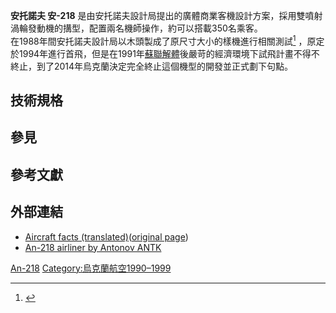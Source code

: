 {{Refimprove|time=2022-03-04T09:23:21+00:00}}
{{NoteTA
|1=zh-tw:An-;zh-cn:安-;
}}
{{infobox Aircraft
 |name=Antonov An-218
 |image= File:Ан-218.jpg
 |caption=
 |type=廣體客機
 |manufacturer=[[安托諾夫設計局|安托諾夫設計局]]
 |designer=
 |first flight=
 |introduced=
 |retired=
 |status=已終止研發與生產
 |primary user=
 |more users=
 |produced=
 |number built=0
 |unit cost=
 |variants with their own articles=
}}


'''安托諾夫 安-218''' 是由安托諾夫設計局提出的廣體商業客機設計方案，採用雙噴射渦輪發動機的搆型，配置兩名機師操作，約可以搭載350名乘客。
<br>
在1988年間安托諾夫設計局以木頭製成了原尺寸大小的樣機進行相關測試<ref>{{Cite web |url=http://topwar.ru/36080-proekt-shirokofyuzelyazhnogo-srednemagistralnogo-passazhirskogo-samoleta-an-218.html |title=Sole few photos |access-date=2014-12-22 |archive-date=2017-09-16 |archive-url=https://web.archive.org/web/20170916225441/https://topwar.ru/36080-proekt-shirokofyuzelyazhnogo-srednemagistralnogo-passazhirskogo-samoleta-an-218.html |dead-url=no }}</ref>
，原定於1994年進行首飛，但是在1991年[[蘇聯解體|蘇聯解體]]後嚴苛的經濟環境下試飛計畫不得不終止，到了2014年烏克蘭決定完全終止這個機型的開發並正式劃下句點。

==技術規格== 
{{Aircraft specifications|
|ref=
|jet or prop?=prop
|plane or copter?=plane
|crew=2名
|capacity=300/350/400名
|payload main=2,000[[公斤|公斤]]
|payload alt=4,409[[磅|磅]]
|payload more=
|length main=59.79[[公尺|公尺]]
|length alt=192.2[[英呎|英呎]]
|span main=50公尺
|span alt=164.1英呎
|height main=15.7 公尺
|height alt=51.6英呎
|area main=270平方公尺
|area alt=2,900平方英呎
|empty weight main=90,000公斤
|empty weight alt=198,416磅
|loaded weight main=
|loaded weight alt=
|useful load main=
|useful load alt=
|max takeoff weight main=170,000公斤
|max takeoff weight alt=374,786磅
|engine (prop)=[[Progress_D-18T|Progress_D-18T]]
|type of prop=[[渦輪噴射發動機|渦輪噴射發動機]]
|number of props=2
|power main=250 kN（[[牛頓_(單位)#.E5.8D.83.E7.89.9B.E9.A0.93.EF.BC.88k.CE.9D.EF.BC.89.E5.8F.8A.E5.85.B6.E9.81.A9.E7.94.A8.E7.9A.84.E5.A0.B4.E5.90.88|千牛頓]]）
|power alt=57,000磅
|max speed main=870公里/小時
|max speed alt=470[[節|節]]，541[[英哩|英哩]]
|cruise speed main=
|cruise speed alt=
|cruise speed more=
|stall speed main=
|stall speed alt=
|stall speed more=
|range main=9000 — 12300公里
|range alt=6,210[[海里|海里]]，7,146[[英里|英里]]
|range more= 
|endurance=
|ceiling main= 
|ceiling alt=
|climb rate main=
|climb rate alt=
|loading main= <!-- lb/ft² -->
|loading alt= <!-- kg/m² -->
|thrust/weight= 
|power/mass main= <!-- hp/lb -->
|power/mass alt= <!-- kW/kg -->
}}

==參見==
{{aircontent
|similar aircraft=
* [[空中巴士A330|空中巴士A330]]
* [[波音767|波音767]]
* [[伊留申-96|伊留申Il-96]]
* [[圖波列夫Tu-304|圖波列夫Tu-304]]
}}

==參考文獻==
{{Reflist}}

==外部連結==
{{commons category|Antonov An-218}}
* [https://web.archive.org/web/20120204214339/http://www.aviaport.ru/directory/aviation/264.html Aircraft facts (translated)]([http://www.aviaport.ru/directory/aviation/264.html original page]{{Wayback|url=http://www.aviaport.ru/directory/aviation/264.html |date=20120204214339 }})
* [http://ram-home.com/ram-old/an-218.html An-218 airliner by Antonov ANTK] {{Wayback|url=http://ram-home.com/ram-old/an-218.html |date=20200118032348 }}

{{Antonov aircraft}}
{{aviation lists}}
[[Category:安托諾夫|An-218]]
[[Category:烏克蘭航空1990–1999|Category:烏克蘭航空1990–1999]]